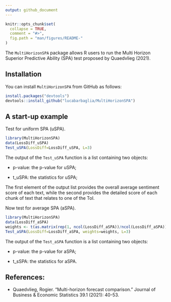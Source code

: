 ```yaml
---
output: github_document
---
```


<!-- README.md is generated from README.Rmd. Please edit that file -->

```r
knitr::opts_chunk$set(
  collapse = TRUE,
  comment = "#>",
  fig.path = "man/figures/README-"
)
```


The `MultiHorizonSPA` package allows R users to run the Multi Horizon Superior Predictive Ability (SPA) test proposed by Quaedvlieg (2021).

## Installation

You can install `MultiHorizonSPA` from GitHub as follows:

```r
install.packages("devtools")
devtools::install_github("lucabarbaglia/MultiHorizonSPA")
```


## A start-up example

Test for uniform SPA (uSPA).

```r
library(MultiHorizonSPA)
data(LossDiff_uSPA)
Test_uSPA(LossDiff=LossDiff_uSPA, L=3)
```

The output of the  `Test_uSPA` function is a list containing two objects:

- p-value: the p-value for uSPA;

- t_uSPA: the statistics for uSPA;

The first element of the output list provides the overall average sentiment score of each text, while the second provides the detailed score of each chunk of text that relates to one of the ToI.


Now test for average SPA (aSPA).

```r
library(MultiHorizonSPA)
data(LossDiff_aSPA)
weights <- t(as.matrix(rep(1, ncol(LossDiff_aSPA))/ncol(LossDiff_aSPA)))
Test_aSPA(LossDiff=LossDiff_aSPA, weights=weights, L=3)
```

The output of the  `Test_aSPA` function is a list containing two objects:

- p-value: the p-value for aSPA;

- t_sSPA: the statistics for aSPA.


## References:

* Quaedvlieg, Rogier. "Multi-horizon forecast comparison." Journal of Business & Economic Statistics 39.1 (2021): 40-53.



